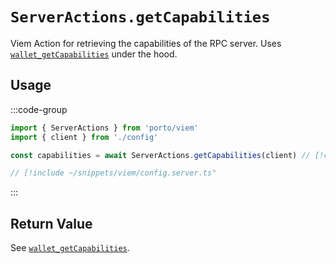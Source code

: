 # `ServerActions.getCapabilities`

Viem Action for retrieving the capabilities of the RPC server. Uses [`wallet_getCapabilities`](/rpc-server/wallet_getCapabilities) under the hood.

## Usage

:::code-group

```ts twoslash [example.ts]
import { ServerActions } from 'porto/viem'
import { client } from './config'

const capabilities = await ServerActions.getCapabilities(client) // [!code focus]
```

```ts twoslash [config.ts] filename="config.ts"
// [!include ~/snippets/viem/config.server.ts"
```

:::

## Return Value

See [`wallet_getCapabilities`](/rpc-server/wallet_getCapabilities#response).
